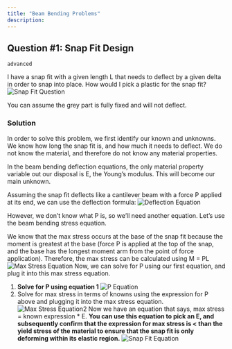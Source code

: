 ```yaml
---
title: "Beam Bending Problems"
description:
---
```

## Question #1: Snap Fit Design
`advanced`

I have a snap fit with a given length L that needs to deflect by a given delta in order to snap into place. How would I pick a plastic for the snap fit?
![Snap Fit Question](/images/snap_fit_question.png)


You can assume the grey part is fully fixed and will not deflect.

### **Solution**

In order to solve this problem, we first identify our known and unknowns. We know how long the snap fit is, and how much it needs to deflect. We do not know the material, and therefore do not know any material properties.

In the beam bending deflection equations, the only material property variable out our disposal is E, the Young’s modulus. This will become our main unknown.

Assuming the snap fit deflects like a cantilever beam with a force P applied at its end, we can use the deflection formula:
![Deflection Equation](/images/deflection.png)

However, we don’t know what P is, so we’ll need another equation. Let’s use the beam bending stress equation.

We know that the max stress occurs at the base of the snap fit because the moment is greatest at the base (force P is applied at the top of the snap, and the base has the longest moment arm from the point of force application). Therefore, the max stress can be calculated using M = PL
![Max Stress Equation](/images/max_stress_equation.png)
Now, we can solve for P using our first equation, and plug it into this max stress equation.

1. **Solve for P using equation 1**
![P Equation](/images/p_equation.png)
2. Solve for max stress in terms of knowns using the expression for P above and plugging it into the max stress equation.
![Max Stress Equation2](/images/max_stress_2.png)
Now we have an equation that says, max stress = known expression * E. **You can use this equation to pick an E, and subsequently confirm that the expression for max stress is < than the yield stress of the material to ensure that the snap fit is only deforming within its elastic region.**
![Snap Fit Equation](/images/snap_fit_equation.png)








